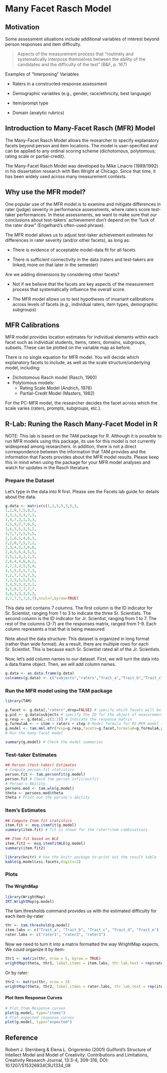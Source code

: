 # Many Facet Rasch Model

## Motivation

Some assessment situations include additional variables of interest beyond person responses and item difficulty.

> Aspects of the measurement process that “routinely and systematically interpose themselves between the ability of the candidates and the difficulty of the test” (B&F, p. 167)

Examples of “Interposing” Variables

- Raters in a constructed-response assessment

- Demographic variables (e.g., gender, race/ethnicity, best language)

- Item/prompt type

- Domain (analytic rubrics)

## Introduction to Many-Facet Rasch (MFR) Model

The Many-Facet Rasch Model allows the researcher to specify explanatory facets beyond person and item locations. The model is user-specified and can be applied to any ordinal scoring scheme (dichotomous, polytomous; rating scale or partial-credit). 

The Many-Facet Rasch Model was developed by Mike Linacre (1989/1992) in his dissertation research with Ben Wright at Chicago. Since that time, it has been widely used across many measurement contexts.

## Why use the MFR model?

One popular use of the MFR model is to examine and mitigate differences in rater (judge) severity in performance assessments, where raters score test-taker performances. In these assessments, we want to make sure that our conclusions about test-takers' achievement don’t depend on the “luck of the rater draw” (Engelhard’s often-used phrase).

The MFR model allows us to adjust test-taker achievement estimates for differences in rater severity (and/or other facets), as long as:

- There is evidence of acceptable model-data fit for all facets

- There is sufficient connectivity in the data (raters and test-takers are linked; more on that later in the semester)

Are we adding dimensions by considering other facets?

- Not if we believe that the facets are key aspects of the measurement process that systematically influence the overall score.

- The MFR model allows us to test hypotheses of invariant calibrations across levels of facets (e.g., individual raters, item types, demographic subgroups)

## MFR Calibrations

MFR model provides location estimates for individual elements within each facet such as individual students, items, raters, domains, subgroups, subsets. These can be plotted on the variable map as before.

There is no single equation for MFR model. You will decide which explanatory facets to include, as well as the scale structure/underlying model, including:

- Dichotomous Rasch model (Rasch, 1960)
- Polytomous models:
  - Rating Scale Model (Andrich, 1978)
  - Partial-Credit Model (Masters, 1982)

For the PC-MFR model, the researcher decides the facet across which the scale varies (raters, prompts, subgroups, etc.).

## R-Lab: Runing the Rasch Many-Facet Model in R

NOTE: This lab is based on the TAM package for R. Although it is possible to run MFR models using this package, its use for this model is not currently widespread among researchers. In addition, there is not a direct correspondence between the information that TAM provides and the information that Facets provides about the MFR model results. Please keep this in mind when using the package for your MFR model analyses and watch for updates in the Rasch literature.

### Prepare the Dataset

Let's type in the data into R first. Please see the Facets lab guide for details about the data.

```r
g.data <- matrix(c(1,1,5,5,3,5,3,
1,2,9,7,5,8,5,
1,3,3,3,3,7,1,
1,4,7,3,1,3,3,
1,5,9,7,7,8,5,
1,6,3,5,3,5,1,
1,7,7,7,5,5,5,
2,1,6,5,4,6,3,
2,2,8,7,5,7,2,
2,3,4,5,3,6,6,
2,4,5,6,4,5,5,
2,5,2,4,3,2,3,
2,6,4,4,6,4,2,
2,7,3,3,5,5,4,
3,1,5,5,5,7,3,
3,2,7,7,5,7,5,
3,3,3,5,5,5,5,
3,4,5,3,3,3,1,
3,5,9,7,7,7,7,
3,6,3,3,3,5,3,
3,7,7,7,7,5,7),ncol=7,byrow=TRUE)
```

This data set contains 7 columns. The first column is the ID indicator for Sr. Scientist, ranging from 1 to 3 to indicate the three Sr. Scientists. The second column is the ID indicator for Jr. Scientist, ranging from 1 to 7. The rest of the columns (3-7) are the responses matrix, ranged from 1-9. Each column represents a trait that is being measured.

Note about the data structure:
This dataset is organized in long format (rather than wide format). As a result, there are multiple rows for each Sr. Scientist. This is because each Sr. Scientist rated all of the Jr. Scientists.

Now, let's add column names to our dataset. First, we will turn the data into a data.frame object. Then, we will add column names.

```r
g.data <- as.data.frame(g.data)
colnames(g.data) <- c("subjects","raters","Trait_a","Trait_b","Trait_c","Trait_d","Trait_e")
```

### Run the MFR model using the TAM package

```r
library(TAM)
```

```r
g.facet <- g.data[,"raters",drop=FALSE] # specify which facets will be included in the model (Here, we are including raters as a facet. Items ("assessment opportunities"; occassions on which the object of measurement is observed) are included as a facet by default)
g.pid <- g.data$subjects # specify the ID for the object of measurement (Here, this is the Jr. Scientist)
g.resp <- g.data[,-c(1:2)] # Indicate the response matrix
g.formulaA <- ~ item + raters + step # Model formula for RS-MFR model (to specify a PC-MFR model where the scale varies by rater)
g.model <- tam.mml.mfr(resp=g.resp,facets=g.facet,formulaA=g.formulaA,pid=g.pid)
# Run the many-facet model
```

```r
summary(g.model) # Check the model summaries
```

### Test-taker Estimates
```r
## Person (test-taker) Estimates
# Compute person fit statistics
person.fit <- tam.personfit(g.model)
person.fit # Check the person infit/outfit
# Person's Ability
persons.mod <- tam.wle(g.model)
theta <- persons.mod$theta
theta # Print out the person's ability
```

### Item's Estimates
```r
## Compute Item fit statistics
item.fit <- msq.itemfit(g.model)
summary(item.fit) # fit is shown for the rater*item combinations

## Item fit based on WLE 
item.fit2 <- msq.itemfitWLE(g.model)
summary(item.fit2)

library(knitr) # Use the knitr package to print out the result table
kable(g.model$xsi.facets,digits=2)
```

### Plots

#### The WrightMap 

```r
library(WrightMap)
IRT.WrightMap(g.model)
```

The tam.thresholds command provides us with the estimated difficulty for each item-by-rater 

```r
thr <- tam.threshold(g.model)
item.labs <- c("Trait_a", "Trait_b", "Trait_c", "Trait_d", "Trait_e")
rater.labs <- c("rater1", "rater2", "rater3")
```

Now we need to turn it into a matrix formatted the way WrightMap expects. We could organize it by item:

```r
thr1 <- matrix(thr, nrow = 5, byrow = TRUE)
wrightMap(theta, thr1, label.items = item.labs, thr.lab.text = rep(rater.labs, each = 5))
```

Or by rater:

```r
thr2 <- matrix(thr, nrow = 3)
wrightMap(theta, thr2, label.items = rater.labs, thr.lab.text = rep(item.labs,  each = 3), axis.items = "Raters")
```
#### Plot Item Response Curves

```r
# Plot Item Response curves
plot(g.model, type="items")
# Plot expected response curves
plot(g.model, type="expected")
```

## Reference

Robert J. Sternberg & Elena L. Grigorenko (2001) Guilford's Structure of Intellect Model and Model of Creativity: Contributions and Limitations, Creativity Research Journal, 13:3-4, 309-316, DOI: 10.1207/S15326934CRJ1334_08




